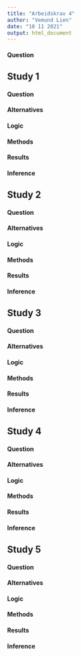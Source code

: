 ```yaml
---
title: "Arbeidskrav 4"
author: "Vemund Lien"
date: "10 11 2021"
output: html_document
---
```


#### Question

## Study 1

#### Question

#### Alternatives

#### Logic

#### Methods

#### Results

#### Inference

## Study 2

#### Question

#### Alternatives

#### Logic

#### Methods

#### Results

#### Inference

## Study 3

#### Question

#### Alternatives

#### Logic

#### Methods

#### Results

#### Inference

## Study 4

#### Question

#### Alternatives

#### Logic

#### Methods

#### Results

#### Inference

## Study 5

#### Question

#### Alternatives

#### Logic

#### Methods

#### Results

#### Inference
